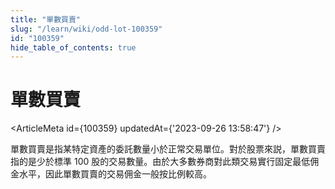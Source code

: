 ```yaml
---
title: "單數買賣"
slug: "/learn/wiki/odd-lot-100359"
id: "100359"
hide_table_of_contents: true
---
```



# 單數買賣

<ArticleMeta id={100359} updatedAt={'2023-09-26 13:58:47'} />
<div className='border-solid border-b border-t-0 my-4 border-[var(--ifm-color-gray-300)]' />

單數買賣是指某特定資產的委託數量小於正常交易單位。對於股票來説，單數買賣指的是少於標準 100 股的交易數量。由於大多數券商對此類交易實行固定最低佣金水平，因此單數買賣的交易佣金一般按比例較高。
